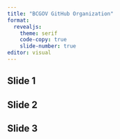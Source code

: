 ```yaml
---
title: "BCGOV GitHub Organization"
format: 
  revealjs:
    theme: serif
    code-copy: true
    slide-number: true
editor: visual
---
```


## Slide 1

## Slide 2

## Slide 3

